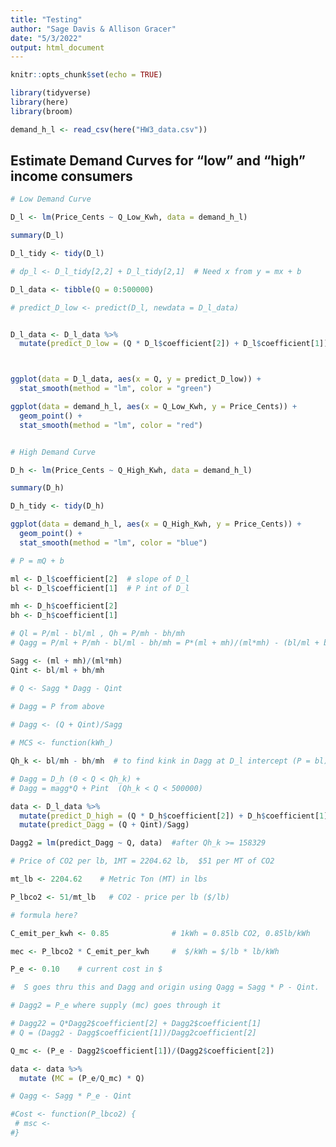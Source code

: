 ```yaml
---
title: "Testing"
author: "Sage Davis & Allison Gracer"
date: "5/3/2022"
output: html_document
---
```


```r
knitr::opts_chunk$set(echo = TRUE)

library(tidyverse)
library(here)
library(broom)
```


```r
demand_h_l <- read_csv(here("HW3_data.csv"))
```


## Estimate Demand Curves for "low" and "high" income consumers


```r

# Low Demand Curve

D_l <- lm(Price_Cents ~ Q_Low_Kwh, data = demand_h_l)

summary(D_l)

D_l_tidy <- tidy(D_l)

# dp_l <- D_l_tidy[2,2] + D_l_tidy[2,1]  # Need x from y = mx + b

D_l_data <- tibble(Q = 0:500000)

# predict_D_low <- predict(D_l, newdata = D_l_data)


D_l_data <- D_l_data %>% 
  mutate(predict_D_low = (Q * D_l$coefficient[2]) + D_l$coefficient[1])



ggplot(data = D_l_data, aes(x = Q, y = predict_D_low)) +
  stat_smooth(method = "lm", color = "green")

ggplot(data = demand_h_l, aes(x = Q_Low_Kwh, y = Price_Cents)) +
  geom_point() +
  stat_smooth(method = "lm", color = "red")


# High Demand Curve

D_h <- lm(Price_Cents ~ Q_High_Kwh, data = demand_h_l)

summary(D_h)

D_h_tidy <- tidy(D_h)

ggplot(data = demand_h_l, aes(x = Q_High_Kwh, y = Price_Cents)) +
  geom_point() +
  stat_smooth(method = "lm", color = "blue")

# P = mQ + b

ml <- D_l$coefficient[2]  # slope of D_l
bl <- D_l$coefficient[1]  # P int of D_l

mh <- D_h$coefficient[2]
bh <- D_h$coefficient[1] 

# Ql = P/ml - bl/ml , Qh = P/mh - bh/mh
# Qagg = P/ml + P/mh - bl/ml - bh/mh = P*(ml + mh)/(ml*mh) - (bl/ml + bh/mh) = Sagg * P - Qint for Q > Qh__k

Sagg <- (ml + mh)/(ml*mh)
Qint <- bl/ml + bh/mh

# Q <- Sagg * Dagg - Qint

# Dagg = P from above
 
# Dagg <- (Q + Qint)/Sagg

# MCS <- function(kWh_)

Qh_k <- bl/mh - bh/mh  # to find kink in Dagg at D_l intercept (P = bl)

# Dagg = D_h (0 < Q < Qh_k) + 
# Dagg = magg*Q + Pint  (Qh_k < Q < 500000)

data <- D_l_data %>% 
  mutate(predict_D_high = (Q * D_h$coefficient[2]) + D_h$coefficient[1]) %>% 
  mutate(predict_Dagg = (Q + Qint)/Sagg)

Dagg2 = lm(predict_Dagg ~ Q, data)  #after Qh_k >= 158329


```


```r
# Price of CO2 per lb, 1MT = 2204.62 lb,  $51 per MT of CO2

mt_lb <- 2204.62    # Metric Ton (MT) in lbs

P_lbco2 <- 51/mt_lb   # CO2 - price per lb ($/lb)

# formula here?

C_emit_per_kwh <- 0.85              # 1kWh = 0.85lb CO2, 0.85lb/kWh

mec <- P_lbco2 * C_emit_per_kwh     #  $/kWh = $/lb * lb/kWh

P_e <- 0.10    # current cost in $

#  S goes thru this and Dagg and origin using Qagg = Sagg * P - Qint.  Qagg is the run and P_e id the rise for m_s

# Dagg2 = P_e where supply (mc) goes through it

# Dagg22 = Q*Dagg2$coefficient[2] + Dagg2$coefficient[1]
# Q = (Dagg2 - Dagg$coefficient[1])/Dagg2coefficient[2]

Q_mc <- (P_e - Dagg2$coefficient[1])/(Dagg2$coefficient[2])

data <- data %>% 
  mutate (MC = (P_e/Q_mc) * Q)

# Qagg <- Sagg * P_e - Qint

#Cost <- function(P_lbco2) {
 # msc <- 
#}

```
